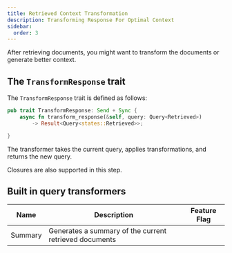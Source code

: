 ```yaml
---
title: Retrieved Context Transformation
description: Transforming Response For Optimal Context
sidebar:
  order: 3
---
```


After retrieving documents, you might want to transform the documents or generate better context.

## The `TransformResponse` trait

The `TransformResponse` trait is defined as follows:

```rust
pub trait TransformResponse: Send + Sync {
    async fn transform_response(&self, query: Query<Retrieved>)
        -> Result<Query<states::Retrieved>>;

}
```

The transformer takes the current query, applies transformations, and returns the new query.

Closures are also supported in this step.

## Built in query transformers

<small>

| Name    | Description                                            | Feature Flag |
| ------- | ------------------------------------------------------ | ------------ |
| Summary | Generates a summary of the current retrieved documents |              |

</small>
